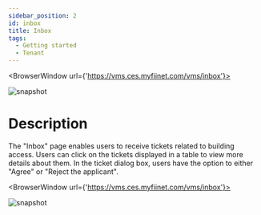 ---
sidebar_position: 2
id: inbox
title: Inbox
tags:
  - Getting started
  - Tenant
---


<BrowserWindow url={'https://vms.ces.myfiinet.com/vms/inbox'}>

![snapshot](/assets/vms/vms-inbox-zh-hant.png)

</BrowserWindow>

# Description

The "Inbox" page enables users to receive tickets related to building access. Users can click on the tickets displayed in a table to view more details about them. In the ticket dialog box, users have the option to either "Agree" or "Reject the applicant".

<BrowserWindow url={'https://vms.ces.myfiinet.com/vms/inbox'}>

![snapshot](/assets/vms/vms-inbox-ticket-zh-hant.png)

</BrowserWindow>
